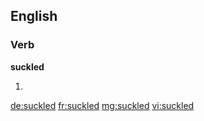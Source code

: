 ==English==

===Verb===
'''suckled'''

# {{en-past of|suckle}}

[[de:suckled]]
[[fr:suckled]]
[[mg:suckled]]
[[vi:suckled]]